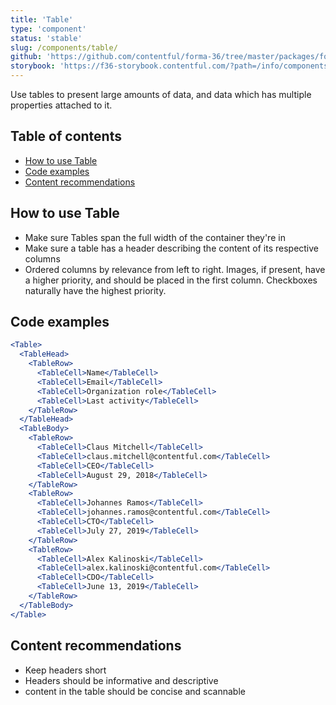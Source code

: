 ```yaml
---
title: 'Table'
type: 'component'
status: 'stable'
slug: /components/table/
github: 'https://github.com/contentful/forma-36/tree/master/packages/forma-36-react-components/src/components/Table'
storybook: 'https://f36-storybook.contentful.com/?path=/info/components-table--default'
---
```


Use tables to present large amounts of data, and data which has multiple properties attached to it.

## Table of contents

- [How to use Table](#how-to-use-table)
- [Code examples](#code-examples)
- [Content recommendations](#content-recommendations)

## How to use Table

- Make sure Tables span the full width of the container they're in
- Make sure a table has a header describing the content of its respective columns
- Ordered columns by relevance from left to right. Images, if present, have a higher priority, and should be placed in the first column. Checkboxes naturally have the highest priority.

## Code examples

```jsx
<Table>
  <TableHead>
    <TableRow>
      <TableCell>Name</TableCell>
      <TableCell>Email</TableCell>
      <TableCell>Organization role</TableCell>
      <TableCell>Last activity</TableCell>
    </TableRow>
  </TableHead>
  <TableBody>
    <TableRow>
      <TableCell>Claus Mitchell</TableCell>
      <TableCell>claus.mitchell@contentful.com</TableCell>
      <TableCell>CEO</TableCell>
      <TableCell>August 29, 2018</TableCell>
    </TableRow>
    <TableRow>
      <TableCell>Johannes Ramos</TableCell>
      <TableCell>johannes.ramos@contentful.com</TableCell>
      <TableCell>CTO</TableCell>
      <TableCell>July 27, 2019</TableCell>
    </TableRow>
    <TableRow>
      <TableCell>Alex Kalinoski</TableCell>
      <TableCell>alex.kalinoski@contentful.com</TableCell>
      <TableCell>CDO</TableCell>
      <TableCell>June 13, 2019</TableCell>
    </TableRow>
  </TableBody>
</Table>
```

## Content recommendations

- Keep headers short
- Headers should be informative and descriptive
- content in the table should be concise and scannable
